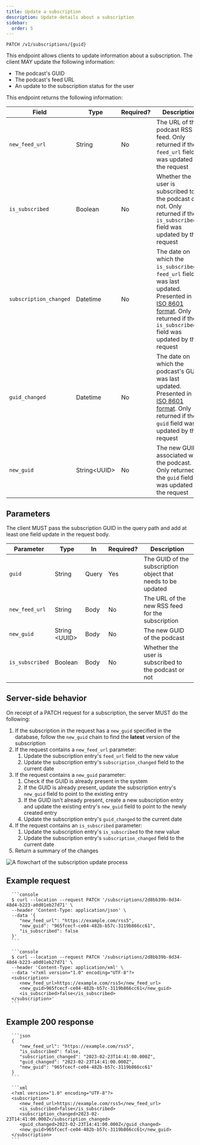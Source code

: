 ```yaml
---
title: Update a subscription
description: Update details about a subscription
sidebar:
  order: 5
---
```



<CoreAction />

```http title="Endpoint"
PATCH /v1/subscriptions/{guid}
```

This endpoint allows clients to update information about a subscription. The client MAY update the following information:

- The podcast's GUID
- The podcast's feed URL
- An update to the subscription status for the user

This endpoint returns the following information:

| Field                  | Type           | Required? | Description                                                                                                                                                                      |
| ---------------------- | -------------- | --------- | -------------------------------------------------------------------------------------------------------------------------------------------------------------------------------- |
| `new_feed_url`         | String         | No        | The URL of the podcast RSS feed. Only returned if the `feed_url` field was updated by the request                                                                                |
| `is_subscribed`        | Boolean        | No        | Whether the user is subscribed to the podcast or not. Only returned if the `is_subscribed` field was updated by the request                                                      |
| `subscription_changed` | Datetime       | No        | The date on which the `is_subscribed`or `feed_url` field was last updated. Presented in [ISO 8601 format]. Only returned if the `is_subscribed` field was updated by the request |
| `guid_changed`         | Datetime       | No        | The date on which the podcast's GUID was last updated. Presented in [ISO 8601 format]. Only returned if the `guid` field was updated by the request                              |
| `new_guid`             | String\<UUID\> | No        | The new GUID associated with the podcast. Only returned if the `guid` field was updated by the request                                                                           |

## Parameters

The client MUST pass the subscription GUID in the query path and add at least one field update in the request body.

| Parameter       | Type            | In    | Required? | Description                                                  |
| --------------- | --------------- | ----- | --------- | ------------------------------------------------------------ |
| `guid`          | String          | Query | Yes       | The GUID of the subscription object that needs to be updated |
| `new_feed_url`  | String          | Body  | No        | The URL of the new RSS feed for the subscription             |
| `new_guid`      | String \<UUID\> | Body  | No        | The new GUID of the podcast                                  |
| `is_subscribed` | Boolean         | Body  | No        | Whether the user is subscribed to the podcast or not         |

## Server-side behavior

On receipt of a PATCH request for a subscription, the server MUST do the following:

1. If the subscription in the request has a `new_guid` specified in the database, follow the `new_guid` chain to find the **latest** version of the subscription
2. If the request contains a `new_feed_url` parameter:
   1. Update the subscription entry's `feed_url` field to the new value
   2. Update the subscription entry's `subscription_changed` field to the current date
3. If the request contains a `new_guid` parameter:
   1. Check if the GUID is already present in the system
   2. If the GUID is already present, update the subscription entry's `new_guid` field to point to the existing entry
   3. If the GUID isn't already present, create a new subscription entry and update the existing entry's `new_guid` field to point to the newly created entry
   4. Update the subscription entry's `guid_changed` to the current date
4. If the request contains an `is_subscribed` parameter:
   1. Update the subscription entry's `is_subscribed` to the new value
   2. Update the subscription entry's `subscription_changed` field to the current date
5. Return a summary of the changes

![A flowchart of the subscription update process](@assets/diagrams/subscriptions/update_subscription.png)

## Example request

<Tabs syncKey="accepts">
   <TabItem label="JSON">

      ```console
      $ curl --location --request PATCH '/subscriptions/2d8bb39b-8d34-48d4-b223-a0d01eb27d71' \
      --header 'Content-Type: application/json' \
      --data '{
         "new_feed_url": "https://example.com/rss5",
         "new_guid": "965fcecf-ce04-482b-b57c-3119b866cc61",
         "is_subscribed": false
      }'
      ```

   </TabItem>
   <TabItem label="XML">

      ```console
      $ curl --location --request PATCH '/subscriptions/2d8bb39b-8d34-48d4-b223-a0d01eb27d71' \
      --header 'Content-Type: application/xml' \
      --data '<?xml version="1.0" encoding="UTF-8"?>
      <subscription>
         <new_feed_url>https://example.com/rss5</new_feed_url>
         <new_guid>965fcecf-ce04-482b-b57c-3119b866cc61</new_guid>
         <is_subscribed>false</is_subscribed>
      </subscription>'
      ```

   </TabItem>
</Tabs>

## Example 200 response

<Tabs syncKey="accepts">
   <TabItem label="JSON">

      ```json
      {
         "new_feed_url": "https://example.com/rss5",
         "is_subscribed": false,
         "subscription_changed": "2023-02-23T14:41:00.000Z",
         "guid_changed": "2023-02-23T14:41:00.000Z",
         "new_guid": "965fcecf-ce04-482b-b57c-3119b866cc61"
      }
      ```

   </TabItem>
   <TabItem label="XML">

      ```xml
      <?xml version="1.0" encoding="UTF-8"?>
      <subscription>
         <new_feed_url>https://example.com/rss5</new_feed_url>
         <is_subscribed>false</is_subscribed>
         <subscription_changed>2023-02-23T14:41:00.000Z</subscription_changed>
         <guid_changed>2023-02-23T14:41:00.000Z</guid_changed>
         <new_guid>965fcecf-ce04-482b-b57c-3119b866cc61</new_guid>
      </subscription>
      ```

   </TabItem>
</Tabs>

[ISO 8601 format]: https://www.iso.org/iso-8601-date-and-time-format.html
